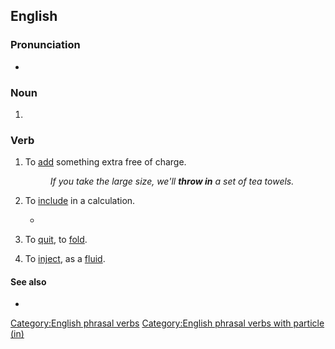 {{also|throw-in|throwin'}}
==English==

===Pronunciation===
* {{audio|en|En-au-throw in.ogg|Audio (AU)}}

===Noun===
{{en-noun}}

# {{alternative form of|en|throw-in}}

===Verb===
{{en-verb|throws in|throwing in|threw in|thrown in}}

# {{lb|en|transitive|informal}} To [[add]] something extra free of charge.
#: ''If you take the large size, we'll '''throw in''' a set of tea towels.''
# {{lb|en|transitive|informal}} To [[include]] in a calculation.
#* {{quote-web|en|date=2017 March 1|author=Anthony Zurcher|title=Trump addresses Congress: A kinder, gentler president|url=http://www.bbc.com/news/world-us-canada-39124349|work=BBC News|passage='''Throw in''' Mr Trump's promise of a "great, great wall along our southern border" - with estimates starting at $12bn - and "massive tax relief for the middle class", and the price tag for his speech proposals is on an express elevator to astronomical.}}
# {{lb|en|idiomatic}} To [[quit]], to [[fold]]. {{rfex|en}} <!--transitive or not?-->
# {{lb|en|transitive|archaic}} To [[inject]], as a [[fluid]].

====See also====
* {{l|en|throw in with}}

[[Category:English phrasal verbs]]
[[Category:English phrasal verbs with particle (in)]]